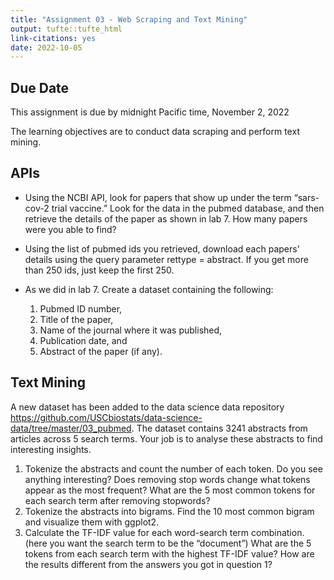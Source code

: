 ```yaml
---
title: "Assignment 03 - Web Scraping and Text Mining"
output: tufte::tufte_html
link-citations: yes
date: 2022-10-05
---
```


## Due Date

This assignment is due by midnight Pacific time, November 2, 2022 

The learning objectives are to conduct data scraping and perform text mining.

## APIs

-   Using the NCBI API, look for papers that show up under the term "sars-cov-2 trial vaccine." Look for the data in the pubmed database, and then retrieve the details of the paper as shown in lab 7. How many papers were you able to find?

-   Using the list of pubmed ids you retrieved, download each papers' details using the query parameter rettype = abstract. If you get more than 250 ids, just keep the first 250.

-   As we did in lab 7. Create a dataset containing the following:

    1.  Pubmed ID number,
    2.  Title of the paper,
    3.  Name of the journal where it was published,
    4.  Publication date, and
    5.  Abstract of the paper (if any).

## Text Mining

A new dataset has been added to the data science data repository <https://github.com/USCbiostats/data-science-data/tree/master/03_pubmed>. The dataset contains 3241 abstracts from articles across 5 search terms. Your job is to analyse these abstracts to find interesting insights.

1.  Tokenize the abstracts and count the number of each token. Do you see anything interesting? Does removing stop words change what tokens appear as the most frequent? What are the 5 most common tokens for each search term after removing stopwords?
2.  Tokenize the abstracts into bigrams. Find the 10 most common bigram and visualize them with ggplot2.
3.  Calculate the TF-IDF value for each word-search term combination. (here you want the search term to be the "document") What are the 5 tokens from each search term with the highest TF-IDF value? How are the results different from the answers you got in question 1?
